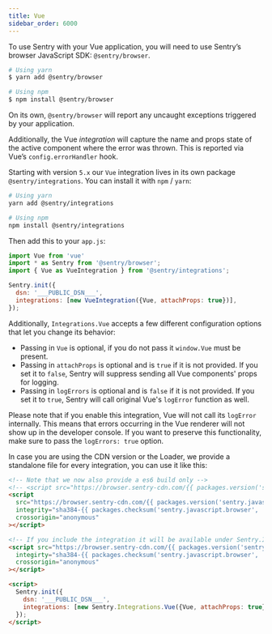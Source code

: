 ```yaml
---
title: Vue
sidebar_order: 6000
---
```

To use Sentry with your Vue application, you will need to use Sentry’s browser JavaScript SDK: `@sentry/browser`.

```bash
# Using yarn
$ yarn add @sentry/browser

# Using npm
$ npm install @sentry/browser
```

On its own, `@sentry/browser` will report any uncaught exceptions triggered by your application.

Additionally, the Vue _integration_ will capture the name and props state of the active component where the error was thrown. This is reported via Vue’s `config.errorHandler` hook.

Starting with version `5.x` our `Vue` integration lives in its own package `@sentry/integrations`.
You can install it with `npm` / `yarn`:

```bash
# Using yarn
yarn add @sentry/integrations

# Using npm
npm install @sentry/integrations
```

Then add this to your `app.js`:

```javascript
import Vue from 'vue'
import * as Sentry from '@sentry/browser';
import { Vue as VueIntegration } from '@sentry/integrations';

Sentry.init({
  dsn: '___PUBLIC_DSN___',
  integrations: [new VueIntegration({Vue, attachProps: true})],
});
```

Additionally, `Integrations.Vue` accepts a few different configuration options that let you change its behavior:

- Passing in `Vue` is optional, if you do not pass it `window.Vue` must be present.
- Passing in `attachProps` is optional and is `true` if it is not provided. If you set it to `false`, Sentry will suppress sending all Vue components' props for logging.
- Passing in `logErrors` is optional and is `false` if it is not provided. If you set it to `true`, Sentry will call original Vue's `logError` function as well.



<Alert level="warning" title="Vue Error Handling"><markdown>


Please note that if you enable this integration, Vue will not call its `logError` internally. This means that errors occurring in the Vue renderer will not show up in the developer console.
If you want to preserve this functionality, make sure to pass the `logErrors: true` option.


</markdown></Alert>


In case you are using the CDN version or the Loader, we provide a standalone file for every integration, you can use it
like this:

```html
<!-- Note that we now also provide a es6 build only -->
<!-- <script src="https://browser.sentry-cdn.com/{{ packages.version('sentry.javascript.browser') }}/bundle.es6.min.js" integrity="sha384-{{ packages.checksum('sentry.javascript.browser', 'bundle.es6.min.js', 'sha384-base64') }}" crossorigin="anonymous"></script> -->
<script
  src="https://browser.sentry-cdn.com/{{ packages.version('sentry.javascript.browser') }}/bundle.min.js"
  integrity="sha384-{{ packages.checksum('sentry.javascript.browser', 'bundle.min.js', 'sha384-base64') }}"
  crossorigin="anonymous"
></script>

<!-- If you include the integration it will be available under Sentry.Integrations.Vue -->
<script src="https://browser.sentry-cdn.com/{{ packages.version('sentry.javascript.browser') }}/vue.min.js"
  integirty="sha384-{{ packages.checksum('sentry.javascript.browser', 'vue.min.js', 'sha384-base64') }}"
  crossorigin="anonymous"
></script>

<script>
  Sentry.init({
    dsn: '___PUBLIC_DSN___',
    integrations: [new Sentry.Integrations.Vue({Vue, attachProps: true})],
  });
</script>
```

<!-- TODO-ADD-VERIFICATION-EXAMPLE -->
